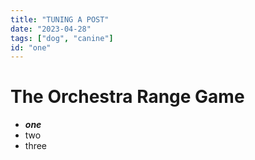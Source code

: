 ```yaml
---
title: "TUNING A POST"
date: "2023-04-28"
tags: ["dog", "canine"]
id: "one"
---
```


# **The Orchestra Range Game**

- **_one_**
- two
- three

<CustomImage
  src="https://raw.githubusercontent.com/greggfine/htmusic-apps-articles/main/Images/ht-log.jpg"
  alt="ChatGTP"
/>
